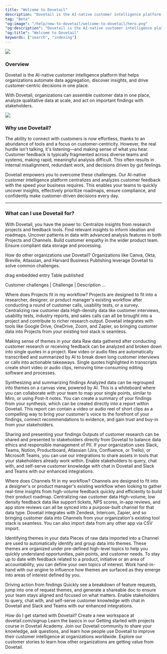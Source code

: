 ```yaml
---
title: "Welcome to Dovetail"
description: "Dovetail is the AI-native customer intelligence platform that helps organizations automate data aggregation, discover insights, and drive customer-centric decisions in one place."
tag: "Beta"
"og:image": "/help/new-to-dovetail/welcome-to-dovetail/hero.png"
"og:description": "Dovetail is the AI-native customer intelligence platform that helps organizations automate data aggregation, discover insights, and drive customer-centric decisions in one place."
"og:title": "Welcome to Dovetail"
keywords: ["search", "indexing"]
---
```


![](/help/help/new-to-dovetail/welcome-to-dovetail/hero.png)

### Overview
Dovetail is the AI-native customer intelligence platform that helps organizations automate data aggregation, discover insights, and drive customer-centric decisions in one place.

With Dovetail, organizations can assemble customer data in one place, analyze qualitative data at scale, and act on important findings with stakeholders.

![](/help/help/new-to-dovetail/welcome-to-dovetail/marketecture.png)








### Why use Dovetail?
The ability to connect with customers is now effortless, thanks to an abundance of tools and a focus on customer-centricity. However, the real hurdle isn't talking, it's listening—and making sense of what you hear. Customer feedback is typically fragmented across diverse teams and systems, making rapid, meaningful analysis difficult. This often results in internal misalignment, redundant work, and decisions driven by gut feelings. 

Dovetail empowers you to overcome these challenges. Our AI-native customer intelligence platform centralizes and analyzes customer feedback with the speed your business requires. This enables your teams to quickly uncover insights, effectively prioritize roadmaps, ensure compliance, and confidently make customer-driven decisions every day.

--- 

### What can I use Dovetail for?
With Dovetail, you have the power to:
Centralize insights from research projects and feedback tools.
Find relevant insights to inform ideation and roadmaps.
Uncover patterns in data with advanced analysis features in both Projects and Channels.
Build customer empathy in the wider product team.
Ensure compliant data storage and processing.





How do other organizations use Dovetail?
Organizations like Canva, Okta, Breville, Atlassian, and Harvard Business Publishing leverage Dovetail to solve common challenges. 

drag embedded entry
Table
published

Customer challenges
| Challenge               | Description                                                        …







Where does Projects fit in my workflow?
Projects are designed to fit into a researcher, designer, or product manager's existing workflow after conducting a round of customer calls, usability tests, or a survey. 
Centralizing raw customer data
High-density data like customer interviews, usability tests, industry reports, and sales calls can all be brought into a project and contribute to richer research output.
Dovetail integrates with tools like Google Drive, OneDrive, Zoom, and Zapier, so bringing customer data into Projects from your existing tool stack is seamless.

Making sense of themes in your data
Raw data gathered after conducting customer research or receiving feedback can be analyzed and broken down into single quotes in a project.
Raw video or audio files are automatically transcribed and summarized by AI to break down long customer interviews or calls into actionable takeaways.
Single quotes highlighted in transcripts create short video or audio clips, removing time-consuming editing software and processes. 

Synthesizing and summarizing findings 
Analyzed data can be regrouped into themes on a canvas view, powered by AI. This is a whiteboard where you can collaborate with your team to map your single points, similar to Miro, or using Post-it notes.
You can create a summary of your findings from your synthesis, which can be created directly into a report within Dovetail.
This report can contain a video or audio reel of short clips as a compelling way to bring your customer's voice to the forefront of your findings, connect recommendations to evidence, and gain trust and buy-in from your stakeholders.  

Sharing and presenting your findings
Outputs of customer research can be shared and presented to stakeholders directly from Dovetail to balance data ethics and responsible management of PII.
If your organization uses Slack, Teams, Notion, Productboard, Atlassian (Jira, Confluence, or Trello), or Microsoft Teams, you can use our integrations to share assets in tools that your stakeholders already work within.
Enable stakeholders to query, chat with, and self-serve customer knowledge with chat in Dovetail and Slack and Teams with our enhanced integrations. 





Where does Channels fit in my workflow?
Channels are designed to fit into a designer's or product manager's existing workflow when looking to gather real-time insights from high-volume feedback quickly and efficiently to build their product roadmap.
Centralizing raw customer data
High-volume, low density feedback data like support tickets, NPS scores, in-app reviews, and app store reviews can all be synced into a purpose-built channel for that data type.
Dovetail integrates with Zendesk, Intercom, Zapier, and  so bringing customer data into Channels from your organization's existing tool stack is seamless. You can also import data from any other app via CSV import.

Identifying themes in your data
Pieces of raw data imported into a Channel are used to automatically identify and group data into themes. These themes are organized under pre-defined high-level topics to help you quickly understand opportunities, pain points, and customer needs.
To stay up to date with feedback related to a product, initiative or an area of accountability, you can define your own topics of interest. Work hand-in-hand with our engine to influence how themes are surfaced as they emerge into areas of interest defined by you. 

Driving action from findings
Quickly see a breakdown of feature requests, jump into one of request themes, and generate a shareable doc to ensure your team stays aligned and focused on what matters.
Enable stakeholders to query, chat with, and self-serve customer knowledge with chat in Dovetail and Slack and Teams with our enhanced integrations. 





How do I get started with Dovetail?
Create a new workspace at dovetail.com/signup
Learn the basics in our Getting started with projects course in Dovetail Academy.
Join our Dovetail community to share your knowledge, ask questions, and learn how people use Dovetail to improve their customer intelligence at organizations worldwide.
Explore our customer stories to learn how other organizations are getting value from Dovetail.



